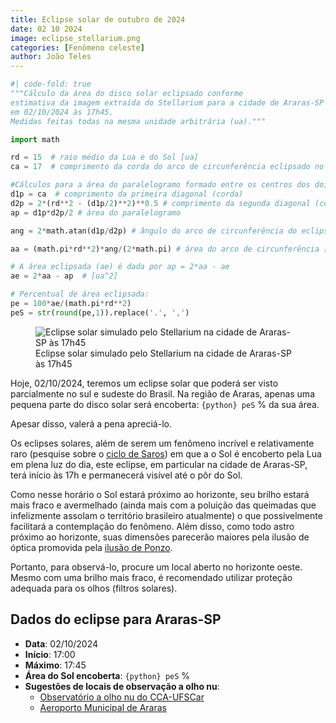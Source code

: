 ```yaml
---
title: Eclipse solar de outubro de 2024
date: 02 10 2024
image: eclipse_stellarium.png
categories: [Fenômeno celeste]
author: João Teles
---
```


```python
#| code-fold: true
"""Cálculo da área do disco solar eclipsado conforme
estimativa da imagem extraída do Stellarium para a cidade de Araras-SP
em 02/10/2024 às 17h45.
Medidas feitas todas na mesma unidade arbitrária (ua)."""

import math

rd = 15  # raio médio da Lua e do Sol [ua]
ca = 17  # comprimento da corda do arco de circunferência eclipsado no auge do eclipse [ua]

#Cálculos para a área do paralelogramo formado entre os centros dos dois astros e as extremidades da corda do eclipse:
d1p = ca  # comprimento da primeira diagonal (corda)
d2p = 2*(rd**2 - (d1p/2)**2)**0.5 # comprimento da segunda diagonal (centro a centro)
ap = d1p*d2p/2 # área do paralelogramo

ang = 2*math.atan(d1p/d2p) # ângulo do arco de circunferência do eclipse [rad]

aa = (math.pi*rd**2)*ang/(2*math.pi) # área do arco de circunferência [ua^2]

# A área eclipsada (ae) é dada por ap = 2*aa - ae
ae = 2*aa - ap  # [ua^2]

# Percentual de área eclipsada:
pe = 100*ae/(math.pi*rd**2)
peS = str(round(pe,1)).replace('.', ',')

```

![Eclipse solar simulado pelo Stellarium na cidade de Araras-SP às 17h45](eclipse_stellarium.png)

Hoje, 02/10/2024, teremos um eclipse solar que poderá ser visto parcialmente no sul e sudeste do Brasil. Na região de Araras, apenas uma pequena parte do disco solar será encoberta: `{python} peS` % da sua área.

Apesar disso, valerá a pena apreciá-lo.

Os eclipses solares, além de serem um fenômeno incrível e relativamente raro (pesquise sobre o [ciclo de Saros](https://en.wikipedia.org/wiki/Saros_(astronomy))) em que a o Sol é encoberto pela Lua em plena luz do dia, este eclipse, em particular na cidade de Araras-SP, terá início às 17h e permanecerá visível até o pôr do Sol.

Como nesse horário o Sol estará próximo ao horizonte, seu brilho estará mais fraco e avermelhado (ainda mais com a poluição das queimadas que infelizmente assolam o território brasileiro atualmente) o que possivelmente facilitará a contemplação do fenômeno. Além disso, como todo astro próximo ao horizonte, suas dimensões parecerão maiores pela ilusão de óptica promovida pela [ilusão de Ponzo](https://en.wikipedia.org/wiki/Ponzo_illusion).

Portanto, para observá-lo, procure um local aberto no horizonte oeste. Mesmo com uma brilho mais fraco, é recomendado utilizar proteção adequada para os olhos (filtros solares).

## Dados do eclipse para Araras-SP

- **Data**: 02/10/2024
- **Início**: 17:00
- **Máximo**: 17:45
- **Área do Sol encoberta**: `{python} peS` %
- **Sugestões de locais de observação a olho nu**:
    - [Observatório a olho nu do CCA-UFSCar](/localizacao/localizacao.qmd)
    - [Aeroporto Municipal de Araras](https://aeroclubedeararas.wixsite.com/aeroclubedeararas)
